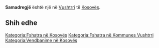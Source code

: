 {{Fshat në 
 | Emri                = Samadregjë
 | EmriAlt                = 
 | NAME_SHORT_FORM=      
 | NAME_GENERIC=      
 | NAME_SORT_NAME_RO=      SAMADREGJE
 | FULL_NAME_RO = Samadregjë
 | FULL_NAME_ND_RO=Samadregje
 | SORT_NAME_RG=SAMADREGJE
 | FULL_NAME_RG=Samadregjë
 | FULL_NAME_ND_RG=Samadregje
 | SRP_NAME_SHORT_FORM=      
 | SRP_NAME_GENERIC=      
 | SRP_NAME_SORT_NAME_RO=      
 | SRP_FULL_NAME_RO = 
 | SRP_FULL_NAME_ND_RO=
 | SRP_SORT_NAME_RG=
 | SRP_FULL_NAME_RG=
 | SRP_FULL_NAME_ND_RG=
 | Emri (Rasa dhanore) = 
 | Figura              = 
 | Shteti              = Kosovo
 | Komuna              = Vushtrri
 | Kodi postar         = 
 | Sipërfaqja          = 

 | Popullsia           = 

 | Regj. i popullsisë  = 
 | Dend. e popullsisë  = 
 | Faqja zyrtare       = 
 <!--- Koordinatat ----> 
 | Gjerësia            = 42.822878
 | Gjatësia            = 21.046643
 | Lartësia            = 
}}
'''Samadregjë''' është një [[]] në [[Vushtrri]] të [[Kosovës]].

<!-- == Gjeografia == -->
<!-- == Historia == -->
<!-- == Demografia == -->
== Shih edhe ==
{{Komuna Vushtrri}}
{{Kosovo-Administrata-Cung}}

[[Kategoria:Fshatra në Kosovës]]
[[Kategoria:Fshatra në Kommunes Vushtrri]]
[[Kategoria:Vendbanime në Kosovës]]